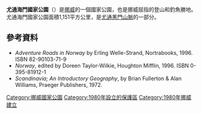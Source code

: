 {{no footnotes|time=2016-02-23T03:28:06+00:00}}
{{Infobox Protected area 
| name = Jotunheimen National Park
| iucn_category = II
| photo =
| photo_width = 
| map = jotun600.jpg
| map_caption = 
| location = 
| nearest_city = 
| coords = {{coord|61|30|N|8|22|E|region:NO|display=inline,title}}
| area = {{convert|1151|km2|sqmi|0|abbr=on}}
| established = 1980
| visitation_num = 
| visitation_year = 
| governing_body = 
}}
'''尤通海門國家公園'''（{{lang-no|Jotunheimen nasjonalpark}}）是[[挪威|挪威]]的一個國家公園，也是挪威屈指的登山和釣魚勝地。尤通海門國家公園面積1,151平方公里，是[[尤通黑門山脈|尤通黑門山脈]]的一部分。
==參考資料==
*''Adventure Roads in Norway'' by Erling Welle-Strand, Nortrabooks, 1996. ISBN 82-90103-71-9
*''Norway'', edited by Doreen Taylor-Wilkie, Houghton Mifflin, 1996. ISBN 0-395-81912-1
*''Scandinavia; An Introductory Geography'', by Brian Fullerton & Alan Williams, Praeger Publishers, 1972.
{{commons category|Jotunheimen}}
[[Category:挪威國家公園|Category:挪威國家公園]]
[[Category:1980年設立的保護區|Category:1980年設立的保護區]]
[[Category:1980年挪威建立|Category:1980年挪威建立]]